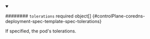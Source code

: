 


<details className="config-field" data-expandable="true" open>
<summary>

######## `tolerations` <span className="config-field-required" data-required="false">required</span> <span className="config-field-type">object[]</span> <span className="config-field-default"></span> <span className="config-field-enum"></span> {#controlPlane-coredns-deployment-spec-template-spec-tolerations}

If specified, the pod's tolerations.

</summary>

<PartialTolerationsreference />


</details>
